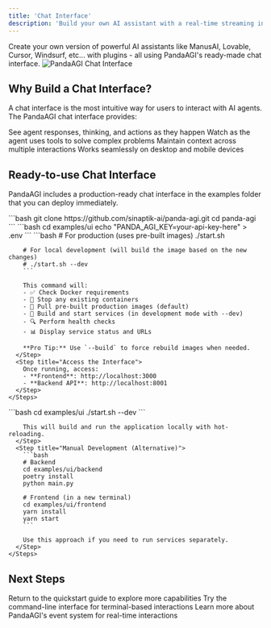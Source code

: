 ```yaml
---
title: 'Chat Interface'
description: 'Build your own AI assistant with a real-time streaming interface'
---
```


<Note>
Create your own version of powerful AI assistants like ManusAI, Lovable, Cursor, Windsurf, etc... with plugins - all using PandaAGI's ready-made chat interface.
</Note>

<Frame caption="PandaAGI Chat Interface">
  <img
    src="/images/chat_interface.png"
    alt="PandaAGI Chat Interface"
    className="rounded-lg shadow-md"
  />
</Frame>

## Why Build a Chat Interface?

A chat interface is the most intuitive way for users to interact with AI agents. The PandaAGI chat interface provides:

<CardGroup cols={2}>
  <Card title="Real-time Streaming" icon="bolt" color="#0285c7">
    See agent responses, thinking, and actions as they happen
  </Card>
  <Card title="Tool Visibility" icon="wrench" color="#16a34a">
    Watch as the agent uses tools to solve complex problems
  </Card>
  <Card title="Conversation History" icon="clock-rotate-left" color="#dc2626">
    Maintain context across multiple interactions
  </Card>
  <Card title="Mobile Responsive" icon="mobile" color="#8b5cf6">
    Works seamlessly on desktop and mobile devices
  </Card>
</CardGroup>

## Ready-to-use Chat Interface

PandaAGI includes a production-ready chat interface in the examples folder that you can deploy immediately.

<Tabs>
  <Tab title="Docker Setup (Recommended)">
    <Steps>
      <Step title="Clone Repository">
        ```bash
        git clone https://github.com/sinaptik-ai/panda-agi.git
        cd panda-agi
        ```
      </Step>
      <Step title="Configure API Key">
        ```bash
        cd examples/ui
        echo "PANDA_AGI_KEY=your-api-key-here" > .env
        ```
      </Step>
      <Step title="Launch Application">
        ```bash
        # For production (uses pre-built images)
        ./start.sh
        
        # For local development (will build the image based on the new changes)
        # ./start.sh --dev
        ```
        
        This command will:
        - ✅ Check Docker requirements  
        - 🛑 Stop any existing containers
        - 🔄 Pull pre-built production images (default)
        - 🔨 Build and start services (in development mode with --dev)
        - 🔍 Perform health checks
        - 📊 Display service status and URLs
        
        **Pro Tip:** Use `--build` to force rebuild images when needed.
      </Step>
      <Step title="Access the Interface">
        Once running, access:
        - **Frontend**: http://localhost:3000
        - **Backend API**: http://localhost:8001
      </Step>
    </Steps>
  </Tab>
  <Tab title="Development Setup">
    <Steps>
      <Step title="Start in Development Mode">
        ```bash
        cd examples/ui
        ./start.sh --dev
        ```
        
        This will build and run the application locally with hot-reloading.
      </Step>
      <Step title="Manual Development (Alternative)">
        ```bash
        # Backend
        cd examples/ui/backend
        poetry install
        python main.py
        
        # Frontend (in a new terminal)
        cd examples/ui/frontend
        yarn install
        yarn start
        ```
        
        Use this approach if you need to run services separately.
      </Step>
    </Steps>
  </Tab>
</Tabs>

## Next Steps

<CardGroup cols={3}>
  <Card
    title="Quickstart Guide"
    icon="play"
    href="/quickstart"
    color="#0285c7"
  >
    Return to the quickstart guide to explore more capabilities
  </Card>
  <Card
    title="CLI Interface"
    icon="terminal"
    href="/cli"
    color="#16a34a"
  >
    Try the command-line interface for terminal-based interactions
  </Card>
  <Card
    title="Event System"
    icon="bolt"
    href="/concepts/events"
    color="#8b5cf6"
  >
    Learn more about PandaAGI's event system for real-time interactions
  </Card>
</CardGroup> 